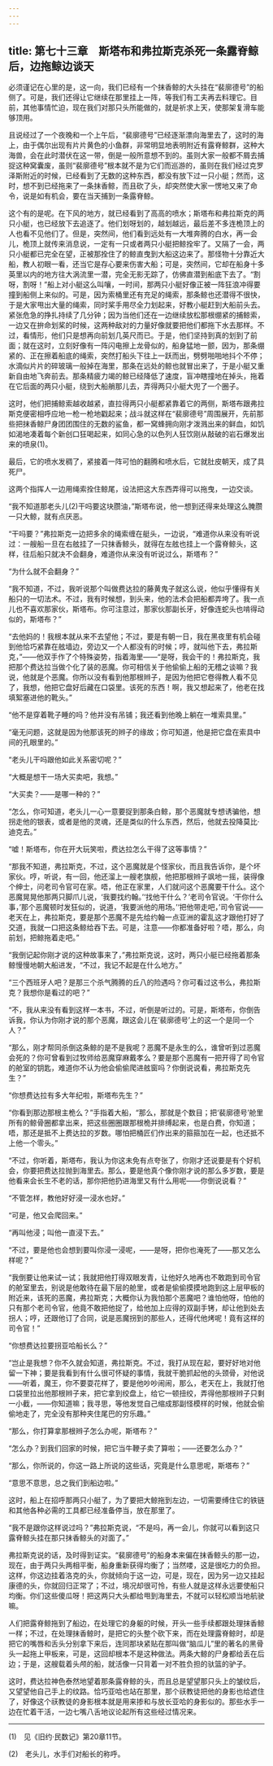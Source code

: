```yaml
---
---
---
```

title: 第七十三章　斯塔布和弗拉斯克杀死一条露脊鲸后，边拖鲸边谈天
---






必须谨记在心里的是，这一向，我们已经有一个抹香鲸的大头挂在“裴廓德号”的船侧了。可是，我们还得让它继续在那里挂上一阵，等我们有工夫再去料理它。目前，其他事情忙迫，现在我们对那只头所能做的，就是祈求上天，使那架复滑车能够顶用。

且说经过了一个夜晚和一个上午后，“裴廓德号”已经逐渐漂向海里去了，这时的海上，由于偶尔出现有片片黄色的小鱼群，非常明显地表明附近有露脊鲸群，这种大海兽，会在此时潜伏在这一带，倒是一般所意想不到的。虽则大家一般都不屑去捕捉这种窝囊废，虽则“裴廓德号”根本就不是为它们而巡游的，虽则在我们经过克罗泽斯附近的时候，已经看到了无数的这种东西，都没有放下过一只小艇；然而，这时，想不到已经拖来了一条抹香鲸，而且砍了头，却突然使大家一愣地又来了命令，说是如有机会，要在当天捕到一条露脊鲸。

这个有的是呢。在下风的地方，就已经看到了高高的喷水；斯塔布和弗拉斯克的两只小艇，也已经放下去追逐了。他们划呀划的，越划越远，最后差不多连桅顶上的人也看不见他们了。但是，突然间，他们看到远处有一大堆奔腾的白水，再一会儿，桅顶上就传来消息说，一定有一只或者两只小艇把鲸拴牢了。又隔了一会，两只小艇都已完全在望，正被那拴住了的鲸直曳到大船这边来了。那怪物十分靠近大船，教人初眼一看，还当它是存心要来伤害大船；可是，突然间，它却在船身十多英里以内的地方往大涡流里一潜，完全无影无踪了，仿佛直潜到船底下去了。“割呀，割呀！”船上对小艇这么叫嚷，一时间，那两只小艇好像正被一阵狂浪冲得要撞到船侧上来似的。可是，因为索桶里还有充足的绳索，那条鲸也还潜得不很快，于是大家甩出大量的绳索，同时桨手用尽全力划起来，好教小艇赶到大船前头去。紧张危急的挣扎持续了几分钟；因为当他们还在一边继续放松那根绷紧的捕鲸索，一边又在拚命划桨的时候，这两种敌对的力量好像就要把他们都拖下水去那样。不过，看情形，他们只是想再向前划几英尺而已。于是，他们坚持到真的划到了前面；就在这时，立刻好像有一阵闪电擦上龙骨似的，船身猛地一颤，因为，那条绷紧的、正在擦着船底的绳索，突然打船头下往上一跃而出，劈劈啪啪地抖个不停；水滴似片片的碎玻璃一般掉在海里，那条在远处的鲸也就冒出来了，于是小艇又重新自由地飞奔前去。那条精疲力竭的鲸已经降低了速度，盲冲瞎撞地在掉头，拖着在它后面的两只小艇，绕到大船艄那儿去，弄得两只小艇大兜了一个圈子。

这时，他们把捕鲸索越收越紧，直拉得两只小艇都紧靠着它的两侧，斯塔布跟弗拉斯克便密相呼应地一枪一枪地戳起来；战斗就这样在“裴廓德号”周围展开，先前那些把抹香鲸尸身团团围住的无数的鲨鱼，都一窝蜂拥向刚才泼溅出来的鲜血，如饥如渴地凑着每个新创口狂喝起来，如同心急的以色列人狂饮刚从敲破的岩石爆发出来的喷泉(1)。

最后，它的喷水发稠了，紧接着一阵可怕的翻腾和喷水后，它就肚皮朝天，成了具死尸。

这两个指挥人一边用绳索拴住鲸尾，设法把这大东西弄得可以拖曳，一边交谈。

“我不知道那老头儿(2)干吗要这块臜油，”斯塔布说，他一想到还得来处理这么腌臜一只大鲸，就有点厌恶。

“干吗要？”弗拉斯克一边把多余的绳索缠在艇头，一边说，“难道你从来没有听说过：一艘船一旦在右舷挂了一只抹香鲸头，就得在左舷也挂上一个露脊鲸头，这样，往后船只就决不会翻身，难道你从来没有听说过么，斯塔布？”

“为什么就不会翻身？”

“我不知道，不过，我听说那个叫做费达拉的藤黄鬼子就这么说，他似乎懂得有关船只的一切法术。不过，我有时候想，到头来，他的法术会把船都弄垮了。我一点儿也不喜欢那家伙，斯塔布。你可注意过，那家伙那副长牙，好像连蛇头也啃得动似的，斯塔布？”

“去他妈的！我根本就从来不去望他；不过，要是有朝一日，我在黑夜里有机会碰到他恰巧紧靠在舷墙边，旁边又一个人都没有的时候；哼，就叫他下去，弗拉斯克，”——他双手作了个特殊姿势，指着海里——“是呀，我会干的！弗拉斯克，我把那个费达拉当做个化了装的恶魔。你可相信关于他偷偷上船的无稽之谈嘛？我说，他就是个恶魔。你所以没有看到他那根辫子，是因为他把它卷得教人看不见了，我想，他把它盘好后藏在口袋里。该死的东西！啊，我又想起来了，他老在找填絮塞进他的靴头。”

“他不是穿着靴子睡的吗？他并没有吊铺；我还看到他晚上躺在一堆索具里。”

“毫无问题，这就是因为他那该死的辫子的缘故；你可知道，他是把它盘在索具中间的孔眼里的。”

“老头儿干吗跟他如此关系密切呢？”

“大概是想干一场大买卖吧，我想。”

“大买卖？——是哪一种的？”

“怎么，你可知道，老头儿一心一意要捉到那条白鲸，那个恶魔就专想诱骗他，想拐走他的银表，或者是他的灵魂，还是类似的什么东西，然后，他就去投降莫比·迪克去。”

“嘘！斯塔布，你在开大玩笑啦，费达拉怎么干得了这等事情？”

“那我不知道，弗拉斯克，不过，这个恶魔就是个怪家伙，而且我告诉你，是个坏家伙。哼，听说，有一回，他还溜上一艘老旗舰，他把那根辫子飒地一摇，装得像个绅士，问老司令官可在家。唔，他正在家里，人们就问这个恶魔要干什么。这个恶魔晃晃他那两只脚爪儿说，‘我要找约翰。’‘找他干什么？’老司令官说。‘干你什么事，’那个恶魔顿时发狂似的，说道，‘我要派他的用场。’‘把他带走吧，’司令官说——老天在上，弗拉斯克，要是那个恶魔不是先给约翰一点亚洲的霍乱这才跟他打好了交道，我就一口把这条鲸给吞下去。可是，注意——你都准备好啦？唔，那么，向前划，把鲸拖着走吧。”

“我倒记起你刚才说的这种故事来了，”弗拉斯克说，这时，两只小艇已经拖着那条鲸慢慢地朝大船进发，“不过，我记不起是在什么地方。”

“三个西班牙人吧？是那三个杀气腾腾的丘八的险遇吗？你可看过这书么，弗拉斯克？我想你是看过的吧？”

“不，我从来没有看到这样一本书，不过，听倒是听过的。可是，斯塔布，你倒告诉我，你认为你刚才说的那个恶魔，跟这会儿在‘裴廓德号’上的这一个是同一个人？”

“那么，刚才帮同杀倒这条鲸的是不是我呢？恶魔不是永生的么，谁曾听到过恶魔会死的？你可曾看到过牧师给恶魔穿麻戴孝么？要是那个恶魔有一把开得了司令官的舱室的钥匙，难道你不认为他会偷偷爬进舷窗吗？你倒说说看，弗拉斯克先生？”

“你想费达拉有多大年纪啦，斯塔布先生？”

“你看到那边那根主桅么？”手指着大船，“那么，那就是个数目；把‘裴廓德号’舱里所有的鲸骨圈都拿出来，把这些圈圈跟那根桅并排缚起来，也是白费，你知道；唔，那还是抵不上费达拉的岁数。哪怕把桶匠们作出来的箍箍加在一起，也还抵不上他一个零头。”

“不过，你听着，斯塔布，我认为你这未免有点夸张了，你刚才还说要是有个好机会，你要把费达拉抛到海里去。那么，要是他真个像你刚才说的那么多岁数，要是他看来会长生不老的话，那你把他扔进海里又有什么用呢——你倒说说看？”

“不管怎样，教他好好浸一浸水也好。”

“可是，他又会爬回来。”

“再叫他浸；叫他一直浸下去。”

“不过，要是他也会想到要叫你浸一浸呢，——是呀，把你也淹死了——那又怎么样呢？”

“我倒要让他来试一试；我就把他打得双眼发青，让他好久地再也不敢跑到司令官的舱室里去，别说是他敢待在最下层的舱里，或者是偷偷摸摸地跑到这上层甲板的附近来，该死的恶魔，弗拉斯克；大概你认为我怕那个恶魔吧？谁怕他呀，怕他的只有那个老司令官，他竟不敢把他捉了，给他加上应得的双副手铐，却让他到处去拐人；哼，还跟他订了合同，说是恶魔拐到的那些人，还得代他烤呢！竟有这样的司令官！”

“你想费达拉要拐亚哈船长么？”

“岂止是我想？你不久就会知道，弗拉斯克。不过，我打从现在起，要好好地对他留一下神；要是我看到有什么很可怀疑的事情，我就干脆抓起他的头颈骨，对他说——听着，魔王，你不要耍花样了，要是他吵吵闹闹，那么，老天在上，我就打他口袋里拉出他那根辫子来，把它拿到绞盘上，给它一顿扭绞，弄得他那根辫子只剩一小截，——你知道嘛；我寻思，等他发觉自己缩成那副怪模样的时候，他就会偷偷地走了，完全没有那种夹住尾巴的穷乐趣。”

“那么，你打算拿那根辫子怎么办呢，斯塔布？”

“怎么办？到我们回家的时候，把它当牛鞭子卖了算啦；——还要怎么办？”

“那么，你所说的，你这一路上所说的这些话，究竟是什么意思呢，斯塔布？”

“意思不意思，总之我们到船边啦。”

这时，船上在招呼那两只小艇了，为了要把大鲸拖到左边，一切需要缚住它的铁链和其他各种必需的工具都已经准备停当，放在那里了。

“我不是跟你这样说过吗？”弗拉斯克说，“不是吗，再一会儿，你就可以看到这只露脊鲸头挂在那只抹香鲸头的对面了。”

弗拉斯克说的话，及时得到证实。“裴廓德号”的船身本来偏在抹香鲸头的那一边，现在，由于两只头两相平衡，船身重新获得均衡了；当然喽，这是很吃力的负担。这样，你这边挂着洛克的头，你就倾向于这一边，可是，现在，因为另一边又挂起康德的头，你就回归正常了；不过，境况却很可怜，有些人就是这样永远要使船只均衡。你们这些傻瓜呀！把这两只大头都给甩到海里去，不就可以轻松顺当地航驶嘛。

人们把露脊鲸拖到了船边，在处理它的身躯的时候，开头一些手续都跟处理抹香鲸一样；不过，在处理抹香鲸时，是把它的头整个砍下来，而在处理露脊鲸时，却是把它的嘴唇和舌头分别拿下来后，连同那块紧贴在那叫做“脑瓜儿”里的著名的黑骨头一起拖上甲板来，可是，这回却根本不是这种做法。两条大鲸的尸身都给丢在后边；于是，这艘载着头颅的船，就活像一只背着一对不胜负担的驮篮的驴子。

这时，费达拉神色泰然地望着那条露脊鲸的头，而且总是望望那只头上的皱纹后，又望望他自己手上的纹路。恰巧亚哈也站在那里，那个祆教徒把他的身影也给遮住了，好像这个祆教徒的身影根本就是用来掺和与放长亚哈的身影似的。那些水手一边在忙着干活，一边七嘴八舌地议论起所有这些经过情况来。





* * *



(1)　见《旧约·民数记》第20章11节。

(2)　老头儿，水手们对船长的称呼。